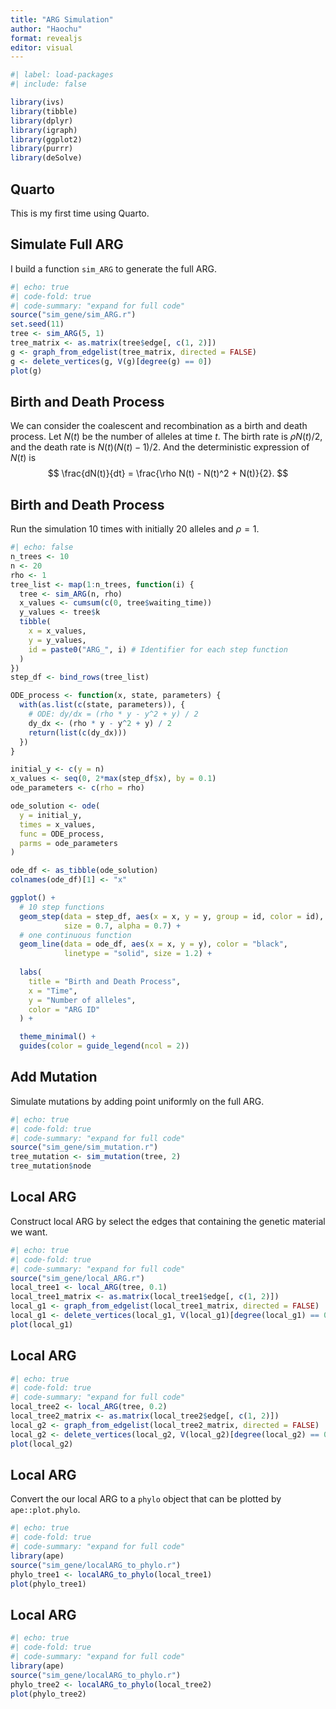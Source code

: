 ```yaml
---
title: "ARG Simulation"
author: "Haochu"
format: revealjs
editor: visual
---
```


```r
#| label: load-packages
#| include: false

library(ivs)
library(tibble)
library(dplyr)
library(igraph)
library(ggplot2)
library(purrr)
library(deSolve)
```

## Quarto

This is my first time using Quarto.

## Simulate Full ARG

I build a function `sim_ARG` to generate the full ARG.

```r
#| echo: true
#| code-fold: true
#| code-summary: "expand for full code"
source("sim_gene/sim_ARG.r")
set.seed(11)
tree <- sim_ARG(5, 1)
tree_matrix <- as.matrix(tree$edge[, c(1, 2)])
g <- graph_from_edgelist(tree_matrix, directed = FALSE)
g <- delete_vertices(g, V(g)[degree(g) == 0])
plot(g)
```

## Birth and Death Process

We can consider the coalescent and recombination as a birth and death process. Let $N(t)$ be the number of alleles at time $t$. The birth rate is $\rho N(t)/2$, and the death rate is $N(t)(N(t)-1)/2$. And the deterministic expression of $N(t)$ is
$$
\frac{dN(t)}{dt} = \frac{\rho N(t) - N(t)^2 + N(t)}{2}.
$$

## Birth and Death Process

Run the simulation 10 times with initially $20$ alleles and $\rho=1$.

```r
#| echo: false
n_trees <- 10
n <- 20
rho <- 1
tree_list <- map(1:n_trees, function(i) {
  tree <- sim_ARG(n, rho)
  x_values <- cumsum(c(0, tree$waiting_time))
  y_values <- tree$k
  tibble(
    x = x_values,
    y = y_values,
    id = paste0("ARG_", i) # Identifier for each step function
  )
})
step_df <- bind_rows(tree_list)

ODE_process <- function(x, state, parameters) {
  with(as.list(c(state, parameters)), {
    # ODE: dy/dx = (rho * y - y^2 + y) / 2
    dy_dx <- (rho * y - y^2 + y) / 2
    return(list(c(dy_dx)))
  })
}

initial_y <- c(y = n)
x_values <- seq(0, 2*max(step_df$x), by = 0.1)
ode_parameters <- c(rho = rho)

ode_solution <- ode(
  y = initial_y,
  times = x_values,
  func = ODE_process,
  parms = ode_parameters
)

ode_df <- as_tibble(ode_solution)
colnames(ode_df)[1] <- "x"

ggplot() +
  # 10 step functions 
  geom_step(data = step_df, aes(x = x, y = y, group = id, color = id),
            size = 0.7, alpha = 0.7) +
  # one continuous function
  geom_line(data = ode_df, aes(x = x, y = y), color = "black",
            linetype = "solid", size = 1.2) +
  
  labs(
    title = "Birth and Death Process",
    x = "Time",
    y = "Number of alleles",
    color = "ARG ID"
  ) +

  theme_minimal() +
  guides(color = guide_legend(ncol = 2))

```

## Add Mutation

Simulate mutations by adding point uniformly on the full ARG.

```r
#| echo: true
#| code-fold: true
#| code-summary: "expand for full code"
source("sim_gene/sim_mutation.r")
tree_mutation <- sim_mutation(tree, 2)
tree_mutation$node
```

## Local ARG

Construct local ARG by select the edges that containing the genetic material we want.

```r
#| echo: true
#| code-fold: true
#| code-summary: "expand for full code"
source("sim_gene/local_ARG.r")
local_tree1 <- local_ARG(tree, 0.1)
local_tree1_matrix <- as.matrix(local_tree1$edge[, c(1, 2)])
local_g1 <- graph_from_edgelist(local_tree1_matrix, directed = FALSE)
local_g1 <- delete_vertices(local_g1, V(local_g1)[degree(local_g1) == 0])
plot(local_g1)
```

## Local ARG

```r
#| echo: true
#| code-fold: true
#| code-summary: "expand for full code"
local_tree2 <- local_ARG(tree, 0.2)
local_tree2_matrix <- as.matrix(local_tree2$edge[, c(1, 2)])
local_g2 <- graph_from_edgelist(local_tree2_matrix, directed = FALSE)
local_g2 <- delete_vertices(local_g2, V(local_g2)[degree(local_g2) == 0])
plot(local_g2)
```

## Local ARG

Convert the our local ARG to a `phylo` object that can be plotted by `ape::plot.phylo`.

```r
#| echo: true
#| code-fold: true
#| code-summary: "expand for full code"
library(ape)
source("sim_gene/localARG_to_phylo.r")
phylo_tree1 <- localARG_to_phylo(local_tree1)
plot(phylo_tree1)
```

## Local ARG

```r
#| echo: true
#| code-fold: true
#| code-summary: "expand for full code"
library(ape)
source("sim_gene/localARG_to_phylo.r")
phylo_tree2 <- localARG_to_phylo(local_tree2)
plot(phylo_tree2)
```
